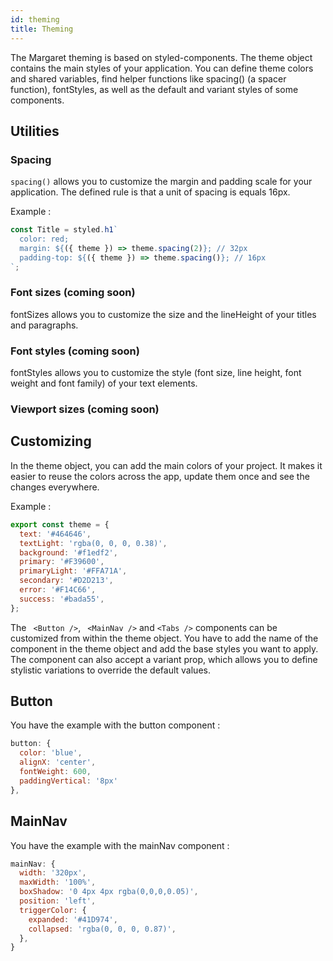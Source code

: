 ```yaml
---
id: theming
title: Theming
---
```


The Margaret theming is based on styled-components. The theme object contains the main styles of your application. You can define theme colors and shared variables, find helper functions like spacing() (a spacer function), fontStyles, as well as the default and variant styles of some components.

## Utilities

### Spacing

`spacing()` allows you to customize the margin and padding scale for your application. The defined rule is that a unit of spacing is equals 16px.

Example :

```js
const Title = styled.h1`
  color: red;
  margin: ${({ theme }) => theme.spacing(2)}; // 32px
  padding-top: ${({ theme }) => theme.spacing()}; // 16px
`;
```

### Font sizes (coming soon)

fontSizes allows you to customize the size and the lineHeight of your titles and paragraphs.

### Font styles (coming soon)

fontStyles allows you to customize the style (font size, line height, font weight and font family) of your text elements.

### Viewport sizes (coming soon)

## Customizing

In the theme object, you can add the main colors of your project. It makes it easier to reuse the colors across the app, update them once and see the changes everywhere.

Example :

```js
export const theme = {
  text: '#464646',
  textLight: 'rgba(0, 0, 0, 0.38)',
  background: '#f1edf2',
  primary: '#F39600',
  primaryLight: '#FFA71A',
  secondary: '#D2D213',
  error: '#F14C66',
  success: '#bada55',
};
```

The ` <Button />`, ` <MainNav />` and `<Tabs />` components can be customized from within the theme object. You have to add the name of the component in the theme object and add the base styles you want to apply. The component can also accept a variant prop, which allows you to define stylistic variations to override the default values.

## Button

You have the example with the button component :

```js
button: {
  color: 'blue',
  alignX: 'center',
  fontWeight: 600,
  paddingVertical: '8px'
},
```

## MainNav

You have the example with the mainNav component :

```js
mainNav: {
  width: '320px',
  maxWidth: '100%',
  boxShadow: '0 4px 4px rgba(0,0,0,0.05)',
  position: 'left',
  triggerColor: {
    expanded: '#41D974',
    collapsed: 'rgba(0, 0, 0, 0.87)',
  },
}
```
